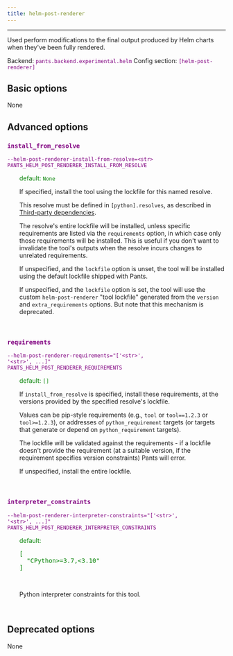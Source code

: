 ```yaml
---
title: helm-post-renderer
---
```


---

Used perform modifications to the final output produced by Helm charts when they've been fully rendered.

Backend: <span style="color: purple"><code>pants.backend.experimental.helm</code></span>
Config section: <span style="color: purple"><code>[helm-post-renderer]</code></span>

## Basic options

None

## Advanced options

<div style="color: purple">

### `install_from_resolve`

  <code>--helm-post-renderer-install-from-resolve=&lt;str&gt;</code><br>
  <code>PANTS_HELM_POST_RENDERER_INSTALL_FROM_RESOLVE</code><br>
</div>
<div style="padding-left: 2em;">
<span style="color: green">default: <code>None</code></span>

<br>

If specified, install the tool using the lockfile for this named resolve.

This resolve must be defined in `[python].resolves`, as described in [Third-party dependencies](doc:python-third-party-dependencies#user-lockfiles).

The resolve's entire lockfile will be installed, unless specific requirements are listed via the `requirements` option, in which case only those requirements will be installed. This is useful if you don't want to invalidate the tool's outputs when the resolve incurs changes to unrelated requirements.

If unspecified, and the `lockfile` option is unset, the tool will be installed using the default lockfile shipped with Pants.

If unspecified, and the `lockfile` option is set, the tool will use the custom `helm-post-renderer` "tool lockfile" generated from the `version` and `extra_requirements` options. But note that this mechanism is deprecated.

</div>
<br>

<div style="color: purple">

### `requirements`

  <code>--helm-post-renderer-requirements=&quot;['&lt;str&gt;', '&lt;str&gt;', ...]&quot;</code><br>
  <code>PANTS_HELM_POST_RENDERER_REQUIREMENTS</code><br>
</div>
<div style="padding-left: 2em;">
<span style="color: green">default: <code>[]</code></span>

<br>

If `install_from_resolve` is specified, install these requirements, at the versions provided by the specified resolve's lockfile.

Values can be pip-style requirements (e.g., `tool` or `tool==1.2.3` or `tool>=1.2.3`), or addresses of `python_requirement` targets (or targets that generate or depend on `python_requirement` targets).

The lockfile will be validated against the requirements - if a lockfile doesn't provide the requirement (at a suitable version, if the requirement specifies version constraints) Pants will error.

If unspecified, install the entire lockfile.

</div>
<br>

<div style="color: purple">

### `interpreter_constraints`

  <code>--helm-post-renderer-interpreter-constraints=&quot;['&lt;str&gt;', '&lt;str&gt;', ...]&quot;</code><br>
  <code>PANTS_HELM_POST_RENDERER_INTERPRETER_CONSTRAINTS</code><br>
</div>
<div style="padding-left: 2em;">
<span style="color: green">default: <pre>[
  "CPython&gt;=3.7,&lt;3.10"
]</pre></span>

<br>

Python interpreter constraints for this tool.

</div>
<br>

## Deprecated options

None
